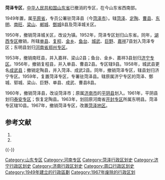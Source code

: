 '''菏泽专区'''，[[中华人民共和国|中华人民共和国]][[山东省|山东省]]已撤消的专区，在今山东省西南部。

1949年置，属[[平原省|平原省]]，专员公署驻菏泽县（今[[菏泽市|菏泽市]]）。辖[[菏泽县|菏泽]]、[[定陶县|定陶]]、[[曹县|曹县]]、[[东明县|东明]]、[[南旺县|南旺]]、[[梁山县|梁山]]、[[郸城县|郸城]]、[[鄄城县|鄄城]]8县及菏泽城关区。

1950年，撤销菏泽城关区，改设为镇。1952年，菏泽专区划归山东省。同年，[[湖西专区|湖西专区]]撤销，所辖[[单县|单县]]、[[复程县|复程]]、[[金乡县|金乡]]、[[鱼台县|鱼台]]、[[城武县|城武]]、[[巨野县|巨野]]、[[嘉祥县|嘉祥]]7县划入菏泽专区；东明县划归[[河南省|河南省]][[郑州专区|郑州专区]]。

1953年，撤销南旺县，并入嘉祥、梁山2县；鱼台、金乡、嘉祥3县划归[[济宁专区|济宁专区]]。1956年，撤销复程县，并入单县、曹县2县。专区辖9县。1958年，城武县更名[[成武县|成武县]]；撤销定陶县，并入菏泽、成武2县。同年，撤销菏泽专区，辖县划归济宁专区。1959年，复置菏泽专区，专署驻菏泽县。辖原属济宁专区的菏泽、鄄城、郓城、梁山、巨野、单县、成武、曹县8县。

1960年，撤销菏泽县，改设菏泽市；原属[[济南市|济南市]]的[[平阴县|平阴县]]划入。1961年，平阴县划归[[泰安专区|泰安专区]]；恢复定陶县。1963年，划回原河南省[[开封专区|开封专区]]所属东明县。菏泽专区辖10县。1967年，撤销菏泽专区，改置[[菏泽地区|菏泽地区]]。 

== 参考文献 ==
{{Wikisource|国务院关于同意山东省撤销菏泽地区设立地级菏泽市的批复}}
# {{Cite book | author = 戴均良等 | title = 《中国古今地名大词典》 | location = 上海 | publisher = 上海辞书出版社 | date = 2005 | language = zh-hans }}
# {{Cite book | author = 史为乐 | title = 《中华人民共和国政区沿革（1949-2002）》 | location = 北京 | publisher = 人民出版社 | date = 2006 | language = zh-hans }}
{{reflist}}
{{-}}
{{山东省历史二级政区|nocat}}
{{中华人民共和国行政区划小作品}}
[[Category:山东专区|Category:山东专区]]
[[Category:河南专区|Category:河南专区]]
[[Category:菏泽行政区划史|Category:菏泽行政区划史]]
[[Category:济宁行政区划史|Category:济宁行政区划史]]
[[Category:济南行政区划史|Category:济南行政区划史]]
[[Category:周口行政区划史|Category:周口行政区划史]]
[[Category:1949年建立的行政區劃|Category:1949年建立的行政區劃]]
[[Category:1967年废除的行政区划|Category:1967年废除的行政区划]]